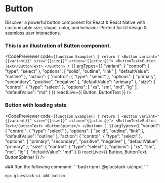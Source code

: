 
# Button

Discover a powerful button component for React & React Native with customizable size, shape, color, and behavior. Perfect for UI design & seamless user interactions.


### This is an illustration of Button component.
<CodePreviewer
  code={`function Example() {
  return (
    <Button variant="{{variant}}" size="{{size}}" action="{{action}}">
        <ButtonText>Button Text</ButtonText>
    </Button>
  )
}`}
  argTypes={{
  "variant": {
    "control": {
      "type": "select"
    },
    "options": [
      "solid",
      "outline",
      "link"
    ],
    "defaultValue": "outline"
  },
  "action": {
    "control": {
      "type": "select"
    },
    "options": [
      "primary",
      "secondary",
      "positive",
      "negative"
    ],
    "defaultValue": "primary"
  },
  "size": {
    "control": {
      "type": "select"
    },
    "options": [
      "xs",
      "sm",
      "md",
      "lg"
    ],
    "defaultValue": "md"
  }
}}
  reactLive={{ Button, ButtonText }}
/>



### Button with loading state

<CodePreviewer
  code={`function Example() {
  return (
    <Button variant="{{variant}}" size="{{size}}" action="{{action}}">
        <ButtonText>Button Text</ButtonText>
        <ButtonSpinner/>
    </Button>
  )
}`}
  argTypes={{
  "variant": {
    "control": {
      "type": "select"
    },
    "options": [
      "solid",
      "outline",
      "link"
    ],
    "defaultValue": "outline"
  },
  "action": {
    "control": {
      "type": "select"
    },
    "options": [
      "primary",
      "secondary",
      "positive",
      "negative"
    ],
    "defaultValue": "primary"
  },
  "size": {
    "control": {
      "type": "select"
    },
    "options": [
      "xs",
      "sm",
      "md",
      "lg"
    ],
    "defaultValue": "md"
  }
}}
  reactLive={{ Button, ButtonText, ButtonSpinner }}
/>

<Tabs>
<TabItem label="cli">
### Run the following command:
  ```bash
npm i @gluestack-ui/input
  ```

   ```bash
  npx gluestack-ui add button
  ```
</TabItem>
<TabItem label="manual">
</TabItem>
</Tabs>